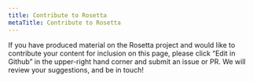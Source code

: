 ---
title: Contribute to Rosetta
metaTitle: Contribute to Rosetta
---

If you have produced material on the Rosetta project and would like to contribute your content for inclusion on this page, please click “Edit in Github” in the upper-right hand corner and submit an issue or PR. We will review your suggestions, and be in touch!
